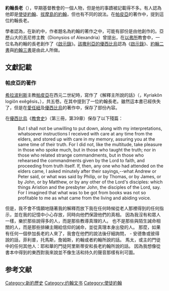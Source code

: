{{unreferenced|time=2012-03-25T11:55:46+00:00}}
{{Otheruses|祭司王約翰|subject=早期教會中的約翰長老|other=中世紀教會傳說中的人物}}
'''約翰長老'''（{{lang-en|John the Presbyter}}），早期基督教會的一個人物，但是他的事蹟被記載得不多。有人認為他即是[[使徒約翰|使徒約翰]]、[[拔摩島的約翰|拔摩島的約翰]]，但也有不同的說法。在[[帕皮亞|帕皮亞]]的著作中，提到這位約翰長老。

學者認為，在新約中，作者題名為約翰的著作之中，可能有部份是由他創作的。亞歷山大的丟尼修主教（Dionysios of Alexandria）曾提出，在[[以弗所|以弗所]]教會中，一位名為約翰的長老創作了《[[啟示錄|啟示錄]]》。[[該撒利亞的優西比烏|該撒利亞的優西比烏]]認為《[[啟示錄|啟示錄]]》、[[約翰二書|約翰二書]]與[[約翰三書|約翰三書]]是由此人所做。
==文獻記載==
=== 帕皮亞的著作 ===
[[希拉波利斯|希拉波利斯]]主教[[帕皮亞|帕皮亞]]在西元二世紀時，寫作了《解釋主所說的話》（{{polytonic|κυριακῶν λογίων ἐξηγήσις}}，Kyriakôn logiôn exêgêsis，{{lang-en|Exposition of the Sayings of the Lord}}），共五卷。在其中提到了一位約翰長老。雖然這本書已經佚失了，但是在[[愛任紐|愛任紐]]及[[優西比烏|優西比烏]]的著作中，保存了部份內容。

在[[優西比烏|優西比烏]]《[[教會史|教會史]]》（第三冊，第39章）保存了以下殘篇：
:But I shall not be unwilling to put down, along with my interpretations, whatsoever instructions I received with care at any time from the elders, and stored up with care in my memory, assuring you at the same time of their truth. For I did not, like the multitude, take pleasure in those who spoke much, but in those who taught the truth; nor in those who related strange commandments, but in those who rehearsed the commandments given by the Lord to faith, and proceeding from truth itself. If, then, any one who had attended on the elders came, I asked minutely after their sayings,--what Andrew or Peter said, or what was said by Philip, or by Thomas, or by James, or by John, or by Matthew, or by any other of the Lord's disciples: which things Aristion and the presbyter John, the disciples of the Lord, say. For I imagined that what was to be got from books was not so profitable to me as what came from the living and abiding voice.

但是，我不會不情願地隨著我的解釋而放下我在任何時候從老人那裡得到的任何指示，並在我的記憶中小心存放，同時向他們保證他們的真相。 因為我沒有和眾人一樣，樂於那些說得多的人，而是那些教導真理的人。 也不是那些與陌生誡命相關的人，而是那些排練主賜給信仰的誡命，並從真理本身出發的人。 那麼，如果有任何一個參加長老的人來了，我會在他們的說法後仔細詢問， - 安德魯或彼得說的話，菲利普，托馬斯，詹姆斯，約翰或者約翰所說的話。 馬太，或主的門徒中的任何其他人：耶和華的門徒阿里斯蒂安和長老約翰所說的話。 因為我想像從書本中得到的東西對我來說並不像生活和持久的聲音那樣有利可圖。

== 参考文献 ==
{{Reflist}}

{{DEFAULTSORT:John the Presbyter}}
[[Category:新約歷史|Category:新約歷史]]
[[Category:约翰文书|Category:约翰文书]]
[[Category:使徒約翰|Category:使徒約翰]]